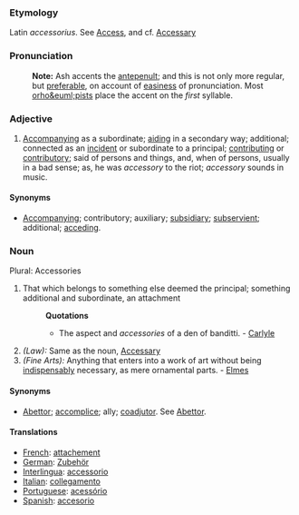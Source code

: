 ===Etymology===
Latin ''accessorius''. See [[Access]], and cf. [[Accessary]]
===Pronunciation===
:'''Note:''' Ash accents the [[antepenult]]; and this is not only more regular, but [[preferable]], on account of [[easiness]] of pronunciation. Most [[orho&euml;pists]] place the accent on the ''first'' syllable.
===Adjective===
#[[Accompanying]] as a subordinate; [[aiding]] in a secondary way; additional; connected as an [[incident]] or subordinate to a principal; [[contributing]] or [[contributory]]; said of persons and things, and, when of persons, usually in a bad sense; as, he was ''accessory'' to the riot; ''accessory'' sounds in music.
====Synonyms====
*[[Accompanying]]; contributory; auxiliary; [[subsidiary]]; [[subservient]]; additional; [[acceding]].
===Noun===
Plural: Accessories
#That which belongs to something else deemed the principal; something additional and subordinate, an attachment
#:'''Quotations'''
#:*The aspect and ''accessories'' of a den of banditti. - [[Carlyle]]
#''(Law):'' Same as the noun, [[Accessary]]
#''(Fine Arts):'' Anything that enters into a work of art without being [[indispensably]] necessary, as mere ornamental parts. - [[Elmes]]

====Synonyms====
*[[Abettor]]; [[accomplice]]; ally; [[coadjutor]]. See [[Abettor]].

====Translations====
*[[French]]: [[attachement]]
*[[German]]: [[Zubehör]]
*[[Interlingua]]: [[accessorio]]
*[[Italian]]: [[collegamento]]
*[[Portuguese]]: [[acessório]]
*[[Spanish]]: [[accesorio]]